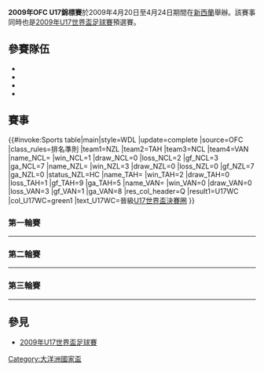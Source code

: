 {{unreferenced|time=2015-12-31T06:01:19+00:00}}
{{Infobox International Football Competition
| year = 2009
| other_titles = FIFA U-17 World Cup Nigeria 2009
| image =
| caption =
| country = {{NZL}}
| dates = 2009年4月20日至4月24日
| num_teams = 4
| confederations = 1
| venues = 1
| cities = 1
| champion_other = {{fbu|17|NZL}}
| count = 3
| second_other = {{fbu|17|TAH|name=大溪地}}
| third_other = {{fbu|17|NCL}}
| fourth_other = {{fbu|17|VAN}}
| matches = 6
| goals = 20
| attendance =
| top_scorer =
| player =
}}
'''2009年OFC U17錦標賽'''於2009年4月20日至4月24日期間在[[新西蘭|新西蘭]]舉辦。該賽事同時也是[[2009年U17世界盃足球賽|2009年U17世界盃足球賽]]預選賽。

==參賽隊伍==
*{{fbu|17|NZL}}
*{{fbu|17|NCL}}
*{{fbu|17|TAH|name=大溪地}}
*{{fbu|17|VAN}}

==賽事==
{{#invoke:Sports table|main|style=WDL
|update=complete
|source=OFC
|class_rules=排名準則
|team1=NZL |team2=TAH |team3=NCL |team4=VAN
|name_NCL={{fbu|17|NCL}} |win_NCL=1 |draw_NCL=0 |loss_NCL=2 |gf_NCL=3 |ga_NCL=7
|name_NZL={{fbu|17|NZL}} |win_NZL=3 |draw_NZL=0 |loss_NZL=0 |gf_NZL=7 |ga_NZL=0 |status_NZL=HC
|name_TAH={{fbu|17|TAH|name=大溪地}} |win_TAH=2 |draw_TAH=0 |loss_TAH=1 |gf_TAH=9 |ga_TAH=5
|name_VAN={{fbu|17|VAN}} |win_VAN=0 |draw_VAN=0 |loss_VAN=3 |gf_VAN=1 |ga_VAN=8
|res_col_header=Q
|result1=U17WC
|col_U17WC=green1 |text_U17WC=晉級[[2009年U17世界盃足球賽|U17世界盃決賽圈]]
}}

===第一輪賽===
{{football box
|date = 2009年4月20日
|time = 12:30
|team1 = {{fbu-rt|17|NCL}}
|score = 2－5
|report = 報告
|team2 = {{fbu|17|TAH|name=大溪地}}
|goals1 = [[Louis_Manakeen|Manakeen]] {{goal|11}} <br/> [[Stephane_Wahaga|Wahaga]] {{goal|47}}
|goals2 = [[Hiva_Kamoise|Kamoise]] {{goal|1}} <br/>[[Kaurani_Voirin|Voirin]] {{goal|41||58}} <br/>[[Heitini_Tupea|Tupea]] {{goal|82}} <br/>[[Heirarii_Tevenae|Tevenae]] {{goal|90}}
|stadium = [[North_Harbour_Stadium|North Harbour Stadium]], [[Auckland|Auckland]]
}}
----
{{football box
|date = 2009年4月20日
|time = 15:00
|team1 = {{fbu-rt|17|NZL}}
|score =  3－0
|report = 報告
|team2 = {{fbu|17|VAN}}
|goals1 = [[Jamie_Doris|Doris]] {{goal|9}} <br/> [[Andrew_Milne_(footballer_born_1992)|Milne]] {{goal|14}} <br/> [[Gordon_Murie|Murie]] {{goal|90+1}}
|goals2 =
|stadium = [[North_Harbour_Stadium|North Harbour Stadium]], [[Auckland|Auckland]]
}}

===第二輪賽===
{{football box
|date = 2009年4月22日
|time = 12:30
|team1 = {{fbu-rt|17|VAN}}
|score = 1－4
|report = 報告
|team2 = {{fbu|17|TAH|name=大溪地}}
|goals1 = [[Moken_Maltungtung|Maltungtung]] {{goal|12}}
|goals2 = [[Teaonui_Tehau|Tehau]] {{goal|11}}<br>[[Heirarii_Tevenae|Tevenae]] {{goal|62||80}}<br/>[[Raimana_Dahlluin|Dahlluin]] {{goal|77}}
|stadium = [[North_Harbour_Stadium|North Harbour Stadium]], [[Auckland|Auckland]]
}}
----
{{football box
|date = 2009年4月22日
|time = 15:00
|team1 = {{fbu-rt|17|NZL}}
|score = 2－0
|report = 報告
|team2 = {{fbu|17|NCL}}
|goals1 = [[Jack_Hobson-McVeigh|Hobson-McVeigh]] {{goal|58}}<br/> [[Andrew_Milne_(footballer_born_1992)|Milne]] {{goal|87}}
|goals2 =
|stadium = [[North_Harbour_Stadium|North Harbour Stadium]], [[Auckland|Auckland]]
}}

===第三輪賽===
{{football box
|date = 2009年4月24日
|time = 12:30
|team1 = {{fbu-rt|17|VAN}}
|score = 0－1
|report = 報告
|team2 = {{fbu|17|NCL}}
|goals1 =
|goals2 =  [[Jules_Patruel|Jules Patruel]] {{goal|3}}
|stadium = [[North_Harbour_Stadium|North Harbour Stadium]], [[Auckland|Auckland]]
}}
----
{{football box
|date = 2009年4月24日
|time = 15:00
|team1 = {{fbu-rt|17|TAH|name=大溪地}}
|score = 0－2
|report = https://web.archive.org/web/20090503034452/http://www.oceaniafootball.com/ofcnewsdetails/ofc-u-17-championships---tahiti-vs-new-zealand-live-updates-first-half-0-0
|team2 = {{fbu|17|NZL}}
|goals1 =
|goals2 = [[Zane_Sole|Sole]] {{goal|28}}<br/> [[Andrew_Milne_(footballer_born_1992)|Milne]] {{goal|31}}
|stadium = [[North_Harbour_Stadium|North Harbour Stadium]], [[Auckland|Auckland]]
}}

{{Winners|fbu|17|2009年OFC U17錦標賽冠軍|NZL|3}}

==參見==
*[[2009年U17世界盃足球賽|2009年U17世界盃足球賽]]

{{OFC teams}}
{{國際足球}}

[[Category:大洋洲國家盃|Category:大洋洲國家盃]]